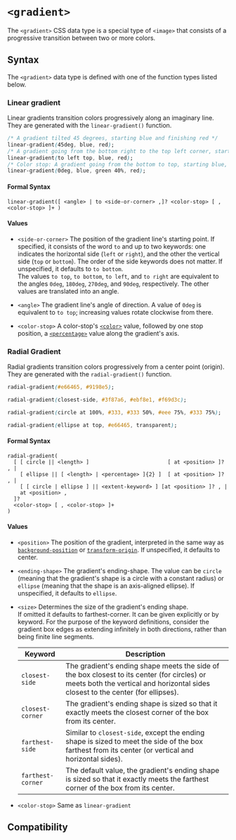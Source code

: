 # `<gradient>`

The `<gradient>` CSS data type is a special type of `<image>` that consists of a progressive transition between two or more colors.

## Syntax

The `<gradient>` data type is defined with one of the function types listed below.

### Linear gradient

Linear gradients transition colors progressively along an imaginary line. They are generated with the `linear-gradient()` function.

```css
/* A gradient tilted 45 degrees, starting blue and finishing red */
linear-gradient(45deg, blue, red);
/* A gradient going from the bottom right to the top left corner, starting blue and finishing red */
linear-gradient(to left top, blue, red);
/* Color stop: A gradient going from the bottom to top, starting blue, turning green at 40% of its length, and finishing red */
linear-gradient(0deg, blue, green 40%, red);
```

#### Formal Syntax

```
linear-gradient([ <angle> | to <side-or-corner> ,]? <color-stop> [ , <color-stop> ]+ )
```

#### Values

- `<side-or-corner>`
  The position of the gradient line's starting point. If specified, it consists of the word `to` and up to two keywords: one indicates the horizontal side (`left` or `right`), and the other the vertical side (`top` or `bottom`). The order of the side keywords does not matter. If unspecified, it defaults to `to bottom`. <br />
  The values `to top`, `to bottom`, `to left`, and `to right` are equivalent to the angles `0deg`, `180deg`, `270deg`, and `90deg`, respectively. The other values are translated into an angle.

- `<angle>`
  The gradient line's angle of direction. A value of `0deg` is equivalent to `to top`; increasing values rotate clockwise from there.

- `<color-stop>`
  A color-stop's [`<color>`](./color) value, followed by one stop position, a [`<percentage>`](./percentage) value along the gradient's axis.

### Radial Gradient

Radial gradients transition colors progressively from a center point (origin). They are generated with the `radial-gradient()` function.

```css
radial-gradient(#e66465, #9198e5);

radial-gradient(closest-side, #3f87a6, #ebf8e1, #f69d3c);

radial-gradient(circle at 100%, #333, #333 50%, #eee 75%, #333 75%);

radial-gradient(ellipse at top, #e66465, transparent);
```

#### Formal Syntax

```
radial-gradient(
  [ [ circle || <length> ]                         [ at <position> ]? , |
    [ ellipse || [ <length> | <percentage> ]{2} ]  [ at <position> ]? , |
    [ [ circle | ellipse ] || <extent-keyword> ] [at <position> ]? , |
    at <position> ,
  ]?
  <color-stop> [ , <color-stop> ]+
)
```

#### Values

- `<position>`
  The position of the gradient, interpreted in the same way as [`background-position`](api/css/properties/background-position) or [`transform-origin`](api/css/properties/transform-origin). If unspecified, it defaults to center.

- `<ending-shape>`
  The gradient's ending-shape. The value can be `circle` (meaning that the gradient's shape is a circle with a constant radius) or `ellipse` (meaning that the shape is an axis-aligned ellipse). If unspecified, it defaults to `ellipse`.

- `<size>`
  Determines the size of the gradient's ending shape. <br />
  If omitted it defaults to farthest-corner. It can be given explicitly or by keyword. For the purpose of the keyword definitions, consider the gradient box edges as extending infinitely in both directions, rather than being finite line segments.

  | **Keyword**       | **Description**                                                                                                                                                                 |
  | ----------------- | ------------------------------------------------------------------------------------------------------------------------------------------------------------------------------- |
  | `closest-side`    | The gradient's ending shape meets the side of the box closest to its center (for circles) or meets both the vertical and horizontal sides closest to the center (for ellipses). |
  | `closest-corner`  | The gradient's ending shape is sized so that it exactly meets the closest corner of the box from its center.                                                                    |
  | `farthest-side`   | Similar to `closest-side`, except the ending shape is sized to meet the side of the box farthest from its center (or vertical and horizontal sides).                            |
  | `farthest-corner` | The default value, the gradient's ending shape is sized so that it exactly meets the farthest corner of the box from its center.                                                |

- `<color-stop>`
  Same as `linear-gradient`

## Compatibility


<APITable query="css/data-type/gradient" />
